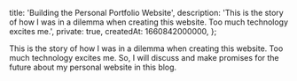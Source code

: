   title: 'Building the Personal Portfolio Website',
  description:
    'This is the story of how I was in a dilemma when creating this website. Too much technology excites me.',
  private: true,
  createdAt: 1660842000000,
};

This is the story of how I was in a dilemma when creating this website. Too much technology excites me. So, I will discuss and make promises for the future about my personal website in this blog.
